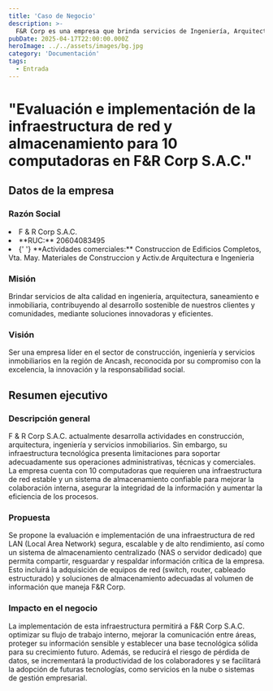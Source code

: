 ```yaml
---
title: 'Caso de Negocio'
description: >-
  F&R Corp es una empresa que brinda servicios de Ingeniería, Arquitectura, Saneamiento y Inmobiliaria.
pubDate: 2025-04-17T22:00:00.000Z
heroImage: ../../assets/images/bg.jpg
category: 'Documentación'
tags:
  - Entrada
---
```


# "Evaluación e implementación de la infraestructura de red y almacenamiento para 10 computadoras en F&R Corp S.A.C."

## Datos de la empresa

### Razón Social

<li> F & R Corp S.A.C. </li>
<li> **RUC:** 20604083495 </li>
<li>
	{' '}
	**Actividades comerciales:** Construccion de Edificios Completos, Vta. May. Materiales de Construccion
	y Activ.de Arquitectura e Ingenieria
</li>

### Misión

Brindar servicios de alta calidad en ingeniería, arquitectura, saneamiento e inmobiliaria, contribuyendo al desarrollo sostenible de nuestros clientes y comunidades, mediante soluciones innovadoras y eficientes.

### Visión

Ser una empresa líder en el sector de construcción, ingeniería y servicios inmobiliarios en la región de Ancash, reconocida por su compromiso con la excelencia, la innovación y la responsabilidad social.

## Resumen ejecutivo

### Descripción general

F & R Corp S.A.C. actualmente desarrolla actividades en construcción, arquitectura, ingeniería y servicios inmobiliarios. Sin embargo, su infraestructura tecnológica presenta limitaciones para soportar adecuadamente sus operaciones administrativas, técnicas y comerciales. La empresa cuenta con 10 computadoras que requieren una infraestructura de red estable y un sistema de almacenamiento confiable para mejorar la colaboración interna, asegurar la integridad de la información y aumentar la eficiencia de los procesos.

### Propuesta

Se propone la evaluación e implementación de una infraestructura de red LAN (Local Area Network) segura, escalable y de alto rendimiento, así como un sistema de almacenamiento centralizado (NAS o servidor dedicado) que permita compartir, resguardar y respaldar información crítica de la empresa. Esto incluirá la adquisición de equipos de red (switch, router, cableado estructurado) y soluciones de almacenamiento adecuadas al volumen de información que maneja F&R Corp.

### Impacto en el negocio

La implementación de esta infraestructura permitirá a F&R Corp S.A.C. optimizar su flujo de trabajo interno, mejorar la comunicación entre áreas, proteger su información sensible y establecer una base tecnológica sólida para su crecimiento futuro. Además, se reducirá el riesgo de pérdida de datos, se incrementará la productividad de los colaboradores y se facilitará la adopción de futuras tecnologías, como servicios en la nube o sistemas de gestión empresarial.
